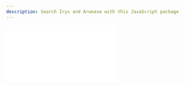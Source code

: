 ```yaml
---
description: Search Irys and Arweave with this JavaScript package
---
```



<div
	className="video mt-5 -mb-10"
	style={{
		position: "relative",
		paddingBottom: "56.25%" /* 16:9 */,
		paddingTop: 25,
		height: 0,
	}}
>
	<iframe
		style={{
			position: "absolute",
			top: 0,
			left: 0,
			width: "80%",
			height: "80%",
		}}
		src={`https://www.youtube.com/embed/zD0XNzw90lc`}
		frameBorder="0"
	/>
</div>


The query package enables users to search Irys and Arweave through an intuitive JavaScript package. It is easily implemented in a few lines of code.	

<Callout type="info" emoji="ℹ️">
The query package is for searching transaction metadata on Irys and Arweave, and also Arweave block information. Once you've found transactions, use the transaction ID to [download](/developer-docs/downloading) the associated data. 
</Callout>


## Installation

Install via npm:

```console
npm install @irys/query
```

and yarn:

```console
yarn add @irys/query
```

## Imports

Import with:

```js
import Query from "@irys/query";
```

## Creating a `Query` object

Start by instantiating a new `Query` object, this is a shared instance you can reuse each time you want to execute a new query.

```js
const myQuery = new Query();
```

Then execute a query by chaining together a series of functions that collaboratively narrow down the results returned.

To retrieve the 20 latest transactions with the tag `Content-Type` set to `image/png` on Irys:

```js
const results = await myQuery
	.search("irys:transactions")
	.tags([{ name: "Content-Type", values: ["image/png"] }])
	.sort("ASC")
	.limit(20);
```

## Mainnet & devnet

The `Query` class defaults to querying Irys' mainnet. To search Irys' devnet or Arweave, use the `network` parameter.

### Irys mainnet
```js
// Either will work
const myQuery = new Query();
const myQuery = new Query({ network: "mainnet" });
```

### Irys devnet
```js
const myQuery = new Query({ network: "devnet" });
```

### Arweave
```js
const myQuery = new Query({ network: "arweave" });
```

## Query type

Using the `Query` class users can search any of:

-   Irys transactions
-   Arweave transactions
-   Arweave blocks

The search location is specified by passing a parameter to the [`search()`](/developer-docs/query-sdk/api/search) function.

```js
const results = await myQuery.search("irys:transactions");
```

The selected search type influences the [returned fields](/developer-docs/querying/query-package#limiting-fields-returned) and the availability of specific query functions.

| Function                                         | irys:transactions | arweave:transactions | arweave:blocks |
| ------------------------------------------------ | ----------------- | -------------------- | -------------- |
| [`search()`](./api/search)                       | Yes               | Yes                  | Yes            |
| [`tags()`](./api/tags)                           | Yes               | Yes                  | No             |
| [`ids()`](./api/ids)                             | Yes               | Yes                  | Yes            |
| [`from()`](./api/from)                           | Yes               | Yes                  | No             |
| [`to()`](./api/to)                               | No                | Yes                  | No             |
| [`token()`](./api/token)                         | Yes               | No                   | No             |
| [`fromTimestamp()`](./api/fromTimestamp)         | Yes               | No                   | Yes            |
| [`toTimestamp()`](./api/toTimestamp)             | Yes               | No                   | Yes            |
| [`minHeight()`](./api/minHeight)                 | No                | No                   | Yes            |
| [`maxHeight()`](./api/maxHeight)                 | No                | No                   | Yes            |
| [`sort()`](./api/sort)                           | Yes               | Yes                  | Yes            |
| [`limit()`](./api/limit)                         | Yes               | Yes                  | Yes            |
| [`stream()`](./api/stream)                       | Yes               | Yes                  | Yes            |
| [`fields()`](./api/fields)                       | Yes               | Yes                  | Yes            |

## Timestamp

Use the `fromTimestamp()` and `toTimestamp()` functions to search for transactions by timestamp. Results returned are `>= fromTimestamp` and `< toTimestamp`.

You can search by passing `Date` objects to the functions:

```js
const results = await myQuery
	.search("irys:transactions")
	.fromTimestamp(new Date("2023-07-01"))
	.toTimestamp(new Date("2023-07-03"));
```

Or by using UNIX timestamps in millisecond format:

```js
const results = await myQuery
	.search("irys:transactions")
	.fromTimestamp(1688144401000)
	.toTimestamp(1688317201000);
```

<Callout type="info" emoji="ℹ️">
	Irys timestamps are accurate to the millisecond, so you need to provide a timestamp in millisecond format. You can
	convert from human-readable time to UNIX timestamp using websites like [Epoch101](https://www.epoch101.com/), be
	sure to convert in **millisecond** format, not **second**.
</Callout>

## Tags

Use the `tags()` function to search [metadata tags](/developer-docs/tags) attached to transactions during upload.

Search for a single tag name / value pair:

```js
const results = await myQuery
	.search("irys:transactions")
	.tags([{ name: "Content-Type", values: ["image/png"] }]);
```

Search for a single tag name with a list of possible values. The search uses OR logic and returns transactions tagged with ANY provided value.

```js
const results = await myQuery
	.search("irys:transactions")
	.tags([{ name: "Content-Type", values: ["image/png", "image/jpg"] }]);
```

Search for multiple tags. The search uses AND logic and returns transactions tagged with ALL provided values.

```js
const results = await myQuery.search("irys:transactions")
	.tags([
		{ name: "Content-Type", values: ["image/png"] },
		{ name: "Application-ID", values: ["myApp"] },
]);
```

You can also search Arweave by tags:

```js
const results = await myQuery
	.search("arweave:transactions")
	.tags([{ name: "Content-Type", values: ["image/png", "image/jpg"] }]);
```

## Transaction id

Use the `ids()` function to by transaction ID. The search uses OR logic and returns transactions tagged with ANY provided value:

```js
const results = await myQuery
	.search("irys:transactions")
	.ids(["xXyv3u9nHHWGiMJl_DMgLwwRdOTlIlQZyqaK_rOkNZw", "_xE7tG1kl2FgCUDgJ5jNJeVA6R5kuys7A6f1qfh9_Kw"]);
```

You can also search Arweave by transaction ID.

```js
const results = await myQuery
	.search("arweave:transactions")
	.ids(["xXyv3u9nHHWGiMJl_DMgLwwRdOTlIlQZyqaK_rOkNZw", "_xE7tG1kl2FgCUDgJ5jNJeVA6R5kuys7A6f1qfh9_Kw"]);
```

## Transaction sender

Use the `from()` function to search by wallet addresses used when signing and paying for the upload. Addresses from any of [Irys' supported chains](/overview/supported-tokens) are accepted.

The search employs OR logic, returning transactions tagged with ANY provided value:

```js
const results = await myQuery
	.search("irys:transactions")
	.from(["UsWPlOBHRyfWcbrlC5sV3-pNUjOQEI5WmDxLnypc93I", "0x4adDE0b3C686B4453e007994edE91A7832CF3c99"]);
```

When searching Arweave by transaction sender, only Arweave addresses are accepted:

```js
const results = await myQuery
	.search("arweave:transactions")
	.from(["TrnCnIGq1tx8TV8NA7L2ejJJmrywtwRfq9Q7yNV6g2A"]);
```

## Transaction recipient

Use the `to()` function to search for the wallet address of the transaction recipient. This works on Arweave only and is used when there's a fund transfer.

```js
const results = await myQuery
	.search("arweave:transactions")
	.to("TrnCnIGq1tx8TV8NA7L2ejJJmrywtwRfq9Q7yNV6g2A");
```

## Token

Use the `token()` function to search based on the token name used to pay for the upload. Any of [these values](/overview/supported-tokens) are acceptable.

```js
const results = await myQuery
	.search("irys:transactions")
	.token("solana");
```

## Block id

Use the `ids()` function to search for Arweave blocks with the specified IDs.

```js
const results = await myQuery
	.search("arweave:blocks")
	.ids(["R0ZLe4RvHxLJLzI1Z9ppyYVWFyHW4D1YrxXKuA9PGrwkk2QAuXCnD1xOJe-QOz4l"]);
```

## Block height

Use the `mixHeight()` and `maxHeight()` functions to search for blocks within the specified block height range. Results are `>= minHeight and < maxHeight`.

```js
const results = await myQuery
	.search("arweave:blocks")
	.minHeight(1188272)
	.maxHeight(1188279);
```

Or for transactions within the specified block height range. Results are `>= minHeight and < maxHeight`.

```js
const results = await myQuery
	.search("arweave:transactions")
	.minHeight(1188272)
	.maxHeight(1188279);
```

### Converting timestamp to block height

Arweave block time is approximately 2 minutes. Use this code to find the closest block height for a given timestamp.

```ts
import Arweave from "@irys/arweave";
const arweave = new Arweave();

export const getBlock = async (height) => {
	const timestamp = (await arweave.blocks.getByHeight(height)).timestamp;
	if (typeof timestamp === "number" && isFinite(timestamp) && !isNaN(timestamp) && timestamp > 0)
		return timestamp * 1000;
	throw new Error(`Illegal block timestamp: ${timestamp}`);
};

export async function getBlockHeightFromTime(time: number, aimFor?: "before" | "after"): Promise<number> {
	const currentHeight = (await arweave.network.getInfo()).height;
	const avgBlockTime = 2 * 60 * 1000;
	const estimateHeightDelta = Math.ceil((Date.now() - time) / avgBlockTime);
	const estimateHeight = currentHeight - estimateHeightDelta;
	// Get blocks from around the estimate
	const height = estimateHeight;

	let wobble = 0;
	let closestDelta = Infinity;
	let closestHeight = 0;
	let twoClosest = 0; // Below will flip flop between two values at mimimum

	for (let i = 0; i < 30; i++) {
		const testHeight = height + wobble;
		const timestamp = await getBlock(testHeight);
		const cDelta = timestamp - time;
		console.log(`Delta: ${cDelta / 1000}s, height: ${testHeight}, Date: ${new Date(timestamp)}`);
		if (cDelta === twoClosest) break;
		if (i % 2 === 0) twoClosest = cDelta;
		if (Math.abs(cDelta) > 20 * 60 * 1000) {
			wobble += Math.floor((cDelta / avgBlockTime) * 0.75) * -1;
		} else {
			wobble += cDelta > 0 ? -1 : 1;
		}
		if (Math.abs(cDelta) < Math.abs(closestDelta)) {
			closestDelta = cDelta;
			closestHeight = testHeight;
		}
	}

	// Before will have -ve delta, after will have +ve delta
	if (aimFor === "before") {
		if (closestDelta > 0) {
			closestHeight -= 1;
		}
	} else if (aimFor === "after") {
		if (closestDelta < 0) {
			closestHeight += 1;
		}
	}
	return closestHeight;
}
```

## Sorting

Use the `sort()` function to sort results by timestamp in ascending order:

```js
const results = await myQuery
	.search("irys:transactions")
	.token("ethereum")
	.sort("ASC");
```

or descending order:

```js
const results = await myQuery
	.search("irys:transactions")
	.token("matic")
	.sort("DESC");
```

## First result

Use the `first()` function to return only the first result:

```js
const results = await myQuery
	.search("irys:transactions")
	.tags([{ name: "Content-Type", values: ["image/png"] }])
	.first();
```

## Limiting search results

Use the `limit()` function to limit the maximum number of results returned. This overrides the default value of 1000 results when searching Irys and 100 when searching Arweave directly.

```js
const results = await myQuery
	.search("irys:transactions")
	.ids(["xXyv3u9nHHWGiMJl_DMgLwwRdOTlIlQZyqaK_rOkNZw", "_xE7tG1kl2FgCUDgJ5jNJeVA6R5kuys7A6f1qfh9_Kw"])
	.limit(20);
```

## Pagination / streaming

Use the `stream()` function to manage large results sets. This function returns an iterable stream that continuously yields results as long as your query keeps producing them.

```js
// Create the stream
const stream = await myQuery
	.search("irys:transactions")
	.token("solana")
	.stream();

// Iterate over the results
for await (const result of stream) {
	console.log(result);
}
```

## Limiting fields returned

Use the `fields()` function to limit the fields returned. To limit the results, set a field's value to `false` or omit it entirely.

The fields available for retrieval depend on the search type, when searching `irys:transactions`, the following fields are available:

```js
.fields({
	id: true, // Transaction ID
	token: true, // Token used for payment
	address: true, // Cross-chain address used for signing and payment
	receipt: {
		deadlineHeight: true, // The block number by which the transaction must be finalized on Arweave
		signature: true, // A signed deep hash of the JSON receipt
		timestamp: true, // Timestamp, millisecond accurate, of the time the uploaded was verified
		version: true, // The receipt version, currently 1.0.0
	},
	tags: { // An array of tags associated with the upload
		name: true,
		value: true,
	},
	signature: true, // A signed deep hash of the JSON receipt
	timestamp: true, // Timestamp, millisecond accurate, of the time the uploaded was verified
})
```

When searching by `arweave:transactions` the following fields are available:

```js
.fields({
	id: true, // Transaction ID
	tags: {
		// Tags associated with the upload
		name: true,
		value: true,
	},
	anchor: true,
	block: {
		height: true, // Block height
		id: true, // Block ID
		previous: true, // Todo
		timestamp: true, // Block timestamp
	},
	bundledIn: {
		id: true,
	},
	data: {
		size: true, // Data size
		type: true, // Date type
	},
	fee: {
		ar: true, // Fee paid in AR
		winston: true, // Fee paid in Winston
	},
	owner: {
		address: true, // Transation originator
		key: true, // Public key
	},
	quantity: {
		ar: true, // Amount of AR transferred (for token transfers)
		winston: true, // Amount of AR transferred (for token transfers)
	},
	recipient: true, // Transfer recipient (for token transfers)
	signature: true, // Transaction signature
})
```

When searching by `arweave:blocks` the following fields are available:

```js
.fields({
	height: true,
	id: true,
	previous: true,
	timestamp: true,
})
```
